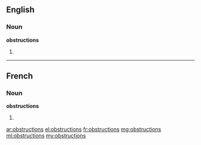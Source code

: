 ==English==

===Noun===
'''obstructions'''

# {{plural of|obstruction}}

----

==French==

===Noun===
'''obstructions''' {{f}}

# {{plural of|obstruction|lang=fr}}

[[ar:obstructions]]
[[el:obstructions]]
[[fr:obstructions]]
[[mg:obstructions]]
[[ml:obstructions]]
[[my:obstructions]]
